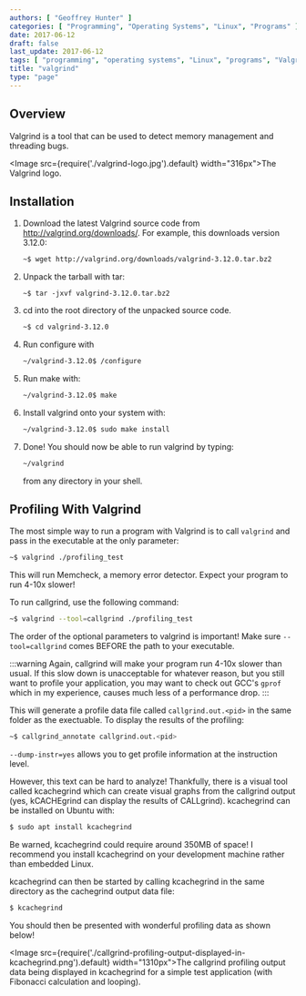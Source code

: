 ```yaml
---
authors: [ "Geoffrey Hunter" ]
categories: [ "Programming", "Operating Systems", "Linux", "Programs" ]
date: 2017-06-12
draft: false
last_update: 2017-06-12
tags: [ "programming", "operating systems", "Linux", "programs", "Valgrind", "memory management", "C", "C++", "kcachegrind" ]
title: "valgrind"
type: "page"
---
```


## Overview

Valgrind is a tool that can be used to detect memory management and threading bugs.

<Image src={require('./valgrind-logo.jpg').default} width="316px">The Valgrind logo.</Image>

## Installation

1. Download the latest Valgrind source code from http://valgrind.org/downloads/. For example, this downloads version 3.12.0:  

    ```sh   
    ~$ wget http://valgrind.org/downloads/valgrind-3.12.0.tar.bz2
    ```

2. Unpack the tarball with tar:   

    ```SH
    ~$ tar -jxvf valgrind-3.12.0.tar.bz2
    ```

3. cd into the root directory of the unpacked source code.  

    ```sh    
    ~$ cd valgrind-3.12.0
    ```

4. Run configure with  

    ```sh    
    ~/valgrind-3.12.0$ /configure
    ```

5. Run make with:  

    ```sh    
    ~/valgrind-3.12.0$ make
    ```

6. Install valgrind onto your system with:  

    ```sh    
    ~/valgrind-3.12.0$ sudo make install
    ```

7. Done! You should now be able to run valgrind by typing:  

    ```sh
    ~/valgrind
    ```

    from any directory in your shell.


## Profiling With Valgrind

The most simple way to run a program with Valgrind is to call `valgrind` and pass in the executable at the only parameter:

```sh    
~$ valgrind ./profiling_test
```

This will run Memcheck, a memory error detector. Expect your program to run 4-10x slower!

To run callgrind, use the following command:

```sh    
~$ valgrind --tool=callgrind ./profiling_test
```

The order of the optional parameters to valgrind is important! Make sure `--tool=callgrind` comes BEFORE the path to your executable.

:::warning
Again, callgrind will make your program run 4-10x slower than usual. If this slow down is unacceptable for whatever reason, but you still want to profile your application, you may want to check out GCC's `gprof` which in my experience, causes much less of a performance drop.
:::

This will generate a profile data file called `callgrind.out.<pid>` in the same folder as the exectuable. To display the results of the profiling:

```sh
~$ callgrind_annotate callgrind.out.<pid>
```

`--dump-instr=yes` allows you to get profile information at the instruction level.

However, this text can be hard to analyze! Thankfully, there is a visual tool called kcachegrind which can create visual graphs from the callgrind output (yes, kCACHEgrind can display the results of CALLgrind). kcachegrind can be installed on Ubuntu with:

```sh
$ sudo apt install kcachegrind
```

Be warned, kcachegrind could require around 350MB of space! I recommend you install kcachegrind on your development machine rather than embedded Linux.

kcachegrind can then be started by calling kcachegrind in the same directory as the cachegrind output data file:

```sh
$ kcachegrind
```

You should then be presented with wonderful profiling data as shown below!

<Image src={require('./callgrind-profiling-output-displayed-in-kcachegrind.png').default} width="1310px">The callgrind profiling output data being displayed in kcachegrind for a simple test application (with Fibonacci calculation and looping).</Image>
